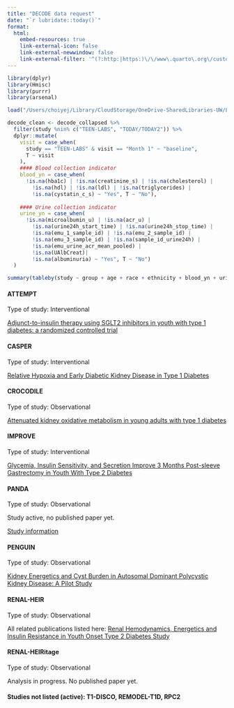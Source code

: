 ```yaml
---
title: "DECODE data request"
date: "`r lubridate::today()`"
format:
  html:
    embed-resources: true
    link-external-icon: false
    link-external-newwindow: false
    link-external-filter: '^(?:http:|https:)\/\/www\.quarto\.org\/custom'
---
```


```r
library(dplyr)
library(Hmisc)
library(purrr)
library(arsenal)
```

```r
load("/Users/choiyej/Library/CloudStorage/OneDrive-SharedLibraries-UW/Laura Pyle - Bjornstad/Biostatistics Core Shared Drive/DECODE/Data Clean/decode_harmonized_collapsed.RData")

decode_clean <- decode_collapsed %>%
  filter(study %nin% c("TEEN-LABS", "TODAY/TODAY2")) %>%
  dplyr::mutate(
    visit = case_when(
      study == "TEEN-LABS" & visit == "Month 1" ~ "baseline",
      T ~ visit
    ),
    #### Blood collection indicator
    blood_yn = case_when(
      !is.na(hba1c) | !is.na(creatinine_s) | !is.na(cholesterol) | 
        !is.na(hdl) | !is.na(ldl) | !is.na(triglycerides) |
        !is.na(cystatin_c_s) ~ "Yes", T ~ "No"),
    
    #### Urine collection indicator
    urine_yn = case_when(
      !is.na(microalbumin_u) | !is.na(acr_u) |
        !is.na(urine24h_start_time) | !is.na(urine24h_stop_time) |
        !is.na(emu_1_sample_id) | !is.na(emu_2_sample_id) | 
        !is.na(emu_3_sample_id) | !is.na(sample_id_urine24h) |
        !is.na(emu_urine_acr_mean_pooled) |
        !is.na(UAlbCreat)|
        !is.na(albuminuria) ~ "Yes", T ~ "No")
  )
```

```r
summary(tableby(study ~ group + age + race + ethnicity + blood_yn + urine_yn, data = subset(decode_clean, visit == "baseline"), test = F))
```

#### ATTEMPT

Type of study: Interventional

[Adjunct-to-insulin therapy using SGLT2 inhibitors in youth with type 1 diabetes: a randomized controlled trial](https://www.nature.com/articles/s41591-025-03723-6)

#### CASPER

Type of study: Interventional

[Relative Hypoxia and Early Diabetic Kidney Disease in Type 1 Diabetes](https://diabetesjournals.org/diabetes/article/69/12/2700/16455/Relative-Hypoxia-and-Early-Diabetic-Kidney-Disease)

#### CROCODILE

Type of study: Observational

[Attenuated kidney oxidative metabolism in young adults with type 1 diabetes](https://www.jci.org/articles/view/183984)

#### IMPROVE

Type of study: Interventional

[Glycemia, Insulin Sensitivity, and Secretion Improve 3 Months Post-sleeve Gastrectomy in Youth With Type 2 Diabetes](https://academic.oup.com/jes/article/9/3/bvaf020/7985669?login=false#google_vignette)

#### PANDA

Type of study: Observational

Study active, no published paper yet.

[Study information](https://kri.washington.edu/studies/panda)

#### PENGUIN

Type of study: Observational

[Kidney Energetics and Cyst Burden in Autosomal Dominant Polycystic Kidney Disease: A Pilot Study](https://www.sciencedirect.com/science/article/abs/pii/S0272638624007169)

#### RENAL-HEIR

Type of study: Observational

All related publications listed here: [Renal Hemodynamics, Energetics and Insulin Resistance in Youth Onset Type 2 Diabetes Study](https://reporter.nih.gov/project-details/10397016)

#### RENAL-HEIRitage

Type of study: Observational

Analysis in progress. No published paper yet. 

#### Studies not listed (active): T1-DISCO, REMODEL-T1D, RPC2